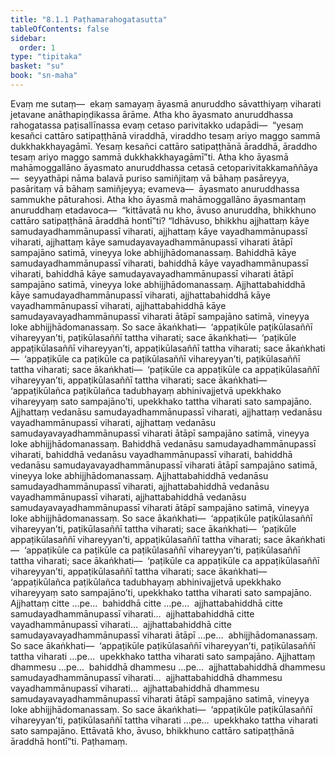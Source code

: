 ```yaml
---
title: "8.1.1 Paṭhamarahogatasutta"
tableOfContents: false
sidebar:
  order: 1
type: "tipitaka"
basket: "su"
book: "sn-maha"
---
```



<DynamicBreadcrumb />

<Division number="899" book="sn-maha" bookNo="14" page="257">

<Paragraph number="1546" book="sn-maha">
Evaṃ me sutaṃ—  ekaṃ samayaṃ āyasmā anuruddho sāvatthiyaṃ viharati jetavane anāthapiṇḍikassa ārāme. Atha kho āyasmato anuruddhassa rahogatassa paṭisallīnassa evaṃ cetaso parivitakko udapādi—  “yesaṃ kesañci cattāro satipaṭṭhānā viraddhā, viraddho tesaṃ ariyo maggo sammā dukkhakkhayagāmī. Yesaṃ kesañci cattāro satipaṭṭhānā āraddhā, āraddho tesaṃ ariyo maggo sammā dukkhakkhayagāmī”ti.
</Paragraph>

<Paragraph number="1547" book="sn-maha">
Atha kho āyasmā mahāmoggallāno āyasmato anuruddhassa cetasā cetoparivitakkamaññāya—  seyyathāpi nāma balavā puriso samiñjitaṃ vā bāhaṃ pasāreyya, pasāritaṃ vā bāhaṃ samiñjeyya; evameva—  āyasmato anuruddhassa sammukhe pāturahosi. Atha kho āyasmā mahāmoggallāno āyasmantaṃ anuruddhaṃ etadavoca—  “kittāvatā nu kho, āvuso anuruddha, bhikkhuno cattāro satipaṭṭhānā āraddhā hontī”ti?
</Paragraph>

<Paragraph number="1548" book="sn-maha">
“Idhāvuso, bhikkhu ajjhattaṃ kāye samudayadhammānupassī viharati, ajjhattaṃ kāye vayadhammānupassī viharati, ajjhattaṃ kāye samudayavayadhammānupassī viharati ātāpī sampajāno satimā, vineyya loke abhijjhādomanassaṃ. Bahiddhā kāye samudayadhammānupassī viharati, bahiddhā kāye vayadhammānupassī viharati, bahiddhā kāye samudayavayadhammānupassī viharati ātāpī sampajāno satimā, vineyya loke abhijjhādomanassaṃ. Ajjhattabahiddhā kāye samudayadhammānupassī viharati, ajjhattabahiddhā kāye vayadhammānupassī viharati, ajjhattabahiddhā kāye samudayavayadhammānupassī viharati ātāpī sampajāno satimā, vineyya loke abhijjhādomanassaṃ.
</Paragraph>

<Paragraph number="1549" book="sn-maha">
So sace ākaṅkhati—  ‘appaṭikūle paṭikūlasaññī vihareyyan’ti, paṭikūlasaññī tattha viharati; sace ākaṅkhati—  ‘paṭikūle appaṭikūlasaññī vihareyyan’ti, appaṭikūlasaññī tattha viharati; sace ākaṅkhati—  ‘appaṭikūle ca paṭikūle ca paṭikūlasaññī vihareyyan’ti, paṭikūlasaññī tattha viharati; sace ākaṅkhati—  ‘paṭikūle ca appaṭikūle ca appaṭikūlasaññī vihareyyan’ti, appaṭikūlasaññī tattha viharati; sace ākaṅkhati—  ‘appaṭikūlañca paṭikūlañca tadubhayaṃ abhinivajjetvā upekkhako vihareyyaṃ sato sampajāno’ti, upekkhako tattha viharati sato sampajāno.
</Paragraph>

<Paragraph number="1550" book="sn-maha">
Ajjhattaṃ vedanāsu samudayadhammānupassī viharati, ajjhattaṃ vedanāsu vayadhammānupassī viharati, ajjhattaṃ vedanāsu samudayavayadhammānupassī viharati ātāpī sampajāno satimā, vineyya loke abhijjhādomanassaṃ. Bahiddhā vedanāsu samudayadhammānupassī viharati, bahiddhā vedanāsu vayadhammānupassī viharati, bahiddhā vedanāsu samudayavayadhammānupassī viharati ātāpī sampajāno satimā, vineyya loke abhijjhādomanassaṃ. Ajjhattabahiddhā vedanāsu samudayadhammānupassī viharati, ajjhattabahiddhā vedanāsu vayadhammānupassī viharati, ajjhattabahiddhā vedanāsu samudayavayadhammānupassī viharati ātāpī sampajāno satimā, vineyya loke abhijjhādomanassaṃ.
</Paragraph>

<Paragraph number="1551" book="sn-maha">
So sace ākaṅkhati—  ‘appaṭikūle paṭikūlasaññī vihareyyan’ti, paṭikūlasaññī tattha viharati; sace ākaṅkhati—  ‘paṭikūle appaṭikūlasaññī vihareyyan’ti, appaṭikūlasaññī tattha viharati; sace ākaṅkhati—  ‘appaṭikūle ca paṭikūle ca paṭikūlasaññī vihareyyan’ti, paṭikūlasaññī tattha viharati; sace ākaṅkhati—  ‘paṭikūle ca appaṭikūle ca appaṭikūlasaññī vihareyyan’ti, appaṭikūlasaññī tattha viharati; sace ākaṅkhati—  ‘appaṭikūlañca paṭikūlañca tadubhayaṃ abhinivajjetvā upekkhako vihareyyaṃ sato sampajāno’ti, upekkhako tattha viharati sato sampajāno.
</Paragraph>

<Paragraph number="1552" book="sn-maha">
Ajjhattaṃ citte …pe…  bahiddhā citte …pe…  ajjhattabahiddhā citte samudayadhammānupassī viharati…  ajjhattabahiddhā citte vayadhammānupassī viharati…  ajjhattabahiddhā citte samudayavayadhammānupassī viharati ātāpī …pe…  abhijjhādomanassaṃ.
</Paragraph>

<Paragraph number="1553" book="sn-maha">
So sace ākaṅkhati—  ‘appaṭikūle paṭikūlasaññī vihareyyan’ti, paṭikūlasaññī tattha viharati …pe…  upekkhako tattha viharati sato sampajāno.
</Paragraph>

<Paragraph number="1554" book="sn-maha">
Ajjhattaṃ dhammesu …pe…  bahiddhā dhammesu …pe…  ajjhattabahiddhā dhammesu samudayadhammānupassī viharati…  ajjhattabahiddhā dhammesu vayadhammānupassī viharati…  ajjhattabahiddhā dhammesu samudayavayadhammānupassī viharati ātāpī sampajāno satimā, vineyya loke abhijjhādomanassaṃ.
</Paragraph>

<Paragraph number="1555" book="sn-maha">
So sace ākaṅkhati—  ‘appaṭikūle paṭikūlasaññī vihareyyan’ti, paṭikūlasaññī tattha viharati …pe…  upekkhako tattha viharati sato sampajāno. Ettāvatā kho, āvuso, bhikkhuno cattāro satipaṭṭhānā āraddhā hontī”ti.

</Paragraph>
</Division>

<Paragraph number="1556" type="center" book="sn-maha">
Paṭhamaṃ.
</Paragraph>